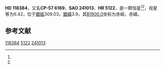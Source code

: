 {{Starbox begin
| name = HD 118384
}}
{{Starbox observe
| epoch = [[J2000.0|J2000.0]]
| constell = {{星座名待查}}<ref name=SIMBAD>{{cite web
 | url=http://simbad.u-strasbg.fr/simbad/sim-id?Ident=HR+5122
 | title =Pulsating variable Star
 | publisher=Centre de Données astronomiques de Strasbourg
 | work=SIMBAD
 | accessdate=2012-07-13}}</ref><ref name=DATA>{{cite web
 | url=http://vizier.u-strasbg.fr/viz-bin/VizieR-5?-out.add=.&-source=5050&-corr=PK=HR&-out.max=9999&HR=5122
 | title=VizieR Detailed Page
 | accessdate=2012-07-13
 | archive-date=2016-03-05
 | archive-url=https://web.archive.org/web/20160305000635/http://vizier.u-strasbg.fr/viz-bin/VizieR-5?-out.add=.&-source=5050&-corr=PK=HR&-out.max=9999&HR=5122
 | dead-url=no
 }}</ref>
| 星官 = 
| ra = {{RA|13|38|7.6}}<ref name=SIMBAD /><ref name=DATA />
| dec = {{DEC|-58|24|54}}<ref name=SIMBAD /><ref name=DATA />
| appmag_v = 6.42<ref name=SIMBAD /><ref name=DATA />
}}
{{Starbox character
| class = K1III<ref name=SIMBAD /><ref name=DATA />
| b-v = 1.12<ref name=SIMBAD /><ref name=DATA />
| u-b = 0.93<ref name=SIMBAD /><ref name=DATA />
| r-i = <ref name=SIMBAD /><ref name=DATA />
| variable = 
}}
{{Starbox astrometry
| radial_v = 0.93
| prop_mo_ra = 1
| parallax = 
| p_error = 
}}
{{Starbox catalog
| names =CP-57 6169，[[SAO星表|SAO]] 241013，[[HD星表|HD]] 118384，[[HR星表|HR]] 5122}}
{{Starbox reference |Simbad=HR+5122}}
{{Starbox end}}

'''HD 118384'''，又名'''CP-57 6169'''，'''SAO 241013'''、'''HR 5122'''，是一颗恒星<ref name=SIMBAD /><ref name=DATA />，视星等为6.42，位于[[銀道座標系|銀經]]309.03，[[銀道座標系|銀緯]]3.9，其[[B1900.0|B1900.0]]坐标为赤經{{RA|13|31|33.8}}，赤緯{{DEC|-57|3.9|14}}。

== 参考文献 ==
{{reflist}}

{{star-stub}}

[[Category:HD和HDE天體|118384]]
[[Category:HR天體|5122]]
[[Category:SAO天體|241013]]